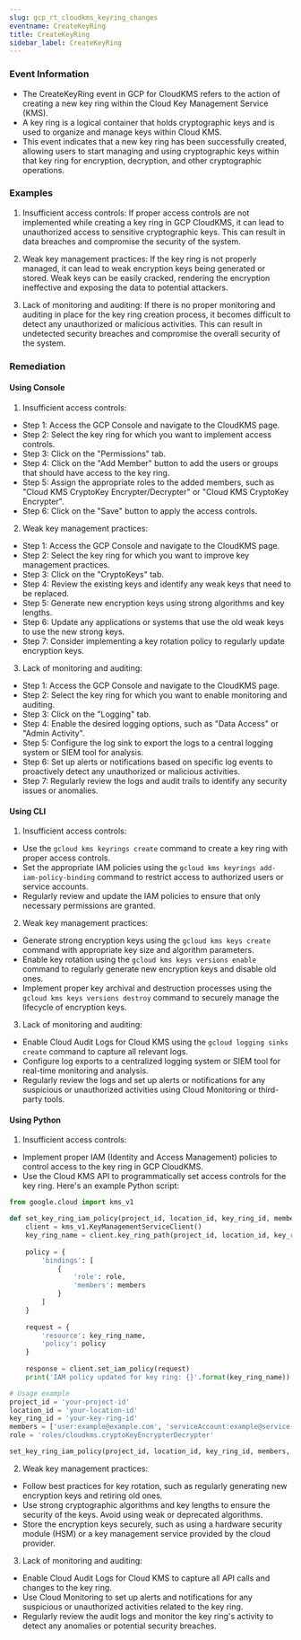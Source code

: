```yaml
--- 
slug: gcp_rt_cloudkms_keyring_changes
eventname: CreateKeyRing
title: CreateKeyRing
sidebar_label: CreateKeyRing
---
```

                       
### Event Information

- The CreateKeyRing event in GCP for CloudKMS refers to the action of creating a new key ring within the Cloud Key Management Service (KMS).
- A key ring is a logical container that holds cryptographic keys and is used to organize and manage keys within Cloud KMS.
- This event indicates that a new key ring has been successfully created, allowing users to start managing and using cryptographic keys within that key ring for encryption, decryption, and other cryptographic operations.


### Examples

1. Insufficient access controls: If proper access controls are not implemented while creating a key ring in GCP CloudKMS, it can lead to unauthorized access to sensitive cryptographic keys. This can result in data breaches and compromise the security of the system.

2. Weak key management practices: If the key ring is not properly managed, it can lead to weak encryption keys being generated or stored. Weak keys can be easily cracked, rendering the encryption ineffective and exposing the data to potential attackers.

3. Lack of monitoring and auditing: If there is no proper monitoring and auditing in place for the key ring creation process, it becomes difficult to detect any unauthorized or malicious activities. This can result in undetected security breaches and compromise the overall security of the system.

### Remediation

#### Using Console

1. Insufficient access controls:
- Step 1: Access the GCP Console and navigate to the CloudKMS page.
- Step 2: Select the key ring for which you want to implement access controls.
- Step 3: Click on the "Permissions" tab.
- Step 4: Click on the "Add Member" button to add the users or groups that should have access to the key ring.
- Step 5: Assign the appropriate roles to the added members, such as "Cloud KMS CryptoKey Encrypter/Decrypter" or "Cloud KMS CryptoKey Encrypter".
- Step 6: Click on the "Save" button to apply the access controls.

2. Weak key management practices:
- Step 1: Access the GCP Console and navigate to the CloudKMS page.
- Step 2: Select the key ring for which you want to improve key management practices.
- Step 3: Click on the "CryptoKeys" tab.
- Step 4: Review the existing keys and identify any weak keys that need to be replaced.
- Step 5: Generate new encryption keys using strong algorithms and key lengths.
- Step 6: Update any applications or systems that use the old weak keys to use the new strong keys.
- Step 7: Consider implementing a key rotation policy to regularly update encryption keys.

3. Lack of monitoring and auditing:
- Step 1: Access the GCP Console and navigate to the CloudKMS page.
- Step 2: Select the key ring for which you want to enable monitoring and auditing.
- Step 3: Click on the "Logging" tab.
- Step 4: Enable the desired logging options, such as "Data Access" or "Admin Activity".
- Step 5: Configure the log sink to export the logs to a central logging system or SIEM tool for analysis.
- Step 6: Set up alerts or notifications based on specific log events to proactively detect any unauthorized or malicious activities.
- Step 7: Regularly review the logs and audit trails to identify any security issues or anomalies.

#### Using CLI

1. Insufficient access controls:
- Use the `gcloud kms keyrings create` command to create a key ring with proper access controls.
- Set the appropriate IAM policies using the `gcloud kms keyrings add-iam-policy-binding` command to restrict access to authorized users or service accounts.
- Regularly review and update the IAM policies to ensure that only necessary permissions are granted.

2. Weak key management practices:
- Generate strong encryption keys using the `gcloud kms keys create` command with appropriate key size and algorithm parameters.
- Enable key rotation using the `gcloud kms keys versions enable` command to regularly generate new encryption keys and disable old ones.
- Implement proper key archival and destruction processes using the `gcloud kms keys versions destroy` command to securely manage the lifecycle of encryption keys.

3. Lack of monitoring and auditing:
- Enable Cloud Audit Logs for Cloud KMS using the `gcloud logging sinks create` command to capture all relevant logs.
- Configure log exports to a centralized logging system or SIEM tool for real-time monitoring and analysis.
- Regularly review the logs and set up alerts or notifications for any suspicious or unauthorized activities using Cloud Monitoring or third-party tools.

#### Using Python

1. Insufficient access controls:
- Implement proper IAM (Identity and Access Management) policies to control access to the key ring in GCP CloudKMS.
- Use the Cloud KMS API to programmatically set access controls for the key ring. Here's an example Python script:

```python
from google.cloud import kms_v1

def set_key_ring_iam_policy(project_id, location_id, key_ring_id, members, role):
    client = kms_v1.KeyManagementServiceClient()
    key_ring_name = client.key_ring_path(project_id, location_id, key_ring_id)
    
    policy = {
        'bindings': [
            {
                'role': role,
                'members': members
            }
        ]
    }
    
    request = {
        'resource': key_ring_name,
        'policy': policy
    }
    
    response = client.set_iam_policy(request)
    print('IAM policy updated for key ring: {}'.format(key_ring_name))

# Usage example
project_id = 'your-project-id'
location_id = 'your-location-id'
key_ring_id = 'your-key-ring-id'
members = ['user:example@example.com', 'serviceAccount:example@service-account.com']
role = 'roles/cloudkms.cryptoKeyEncrypterDecrypter'

set_key_ring_iam_policy(project_id, location_id, key_ring_id, members, role)
```

2. Weak key management practices:
- Follow best practices for key rotation, such as regularly generating new encryption keys and retiring old ones.
- Use strong cryptographic algorithms and key lengths to ensure the security of the keys. Avoid using weak or deprecated algorithms.
- Store the encryption keys securely, such as using a hardware security module (HSM) or a key management service provided by the cloud provider.

3. Lack of monitoring and auditing:
- Enable Cloud Audit Logs for Cloud KMS to capture all API calls and changes to the key ring.
- Use Cloud Monitoring to set up alerts and notifications for any suspicious or unauthorized activities related to the key ring.
- Regularly review the audit logs and monitor the key ring's activity to detect any anomalies or potential security breaches.


 